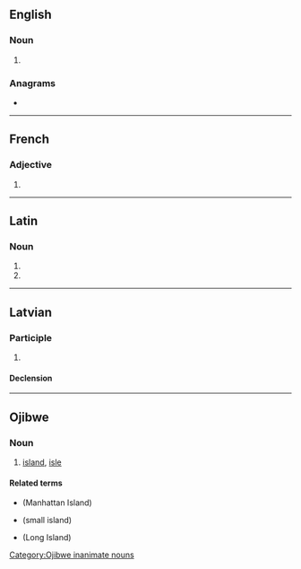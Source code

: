 {{also|-minis}}
==English==

===Noun===
{{head|en|noun plural form}}

# {{plural of|mini|lang=en}}

===Anagrams===
* {{anagrams|en|imins|misin}}

----

==French==

===Adjective===
{{head|fr|adjective form}}

# {{masculine plural of|mini|lang=fr}}

----

==Latin==

===Noun===
{{la-noun-form|minīs}}

# {{inflection of|mina||dat|p|lang=la}}
# {{inflection of|mina||abl|p|lang=la}}

----

==Latvian==

===Participle===
{{lv-part|min|is}}

# {{lv-participle of|mīt|pst|act}}

====Declension====
{{lv-decl-part|min|is|extrawidth=-100}}

----

==Ojibwe==

===Noun===
{{oj-noun|pl=minisan}}

# [[island]], [[isle]]

====Related terms====
* {{l|oj|Minisenh}} (Manhattan Island)
* {{l|oj|minisens}} (small island)
* {{l|oj|Minisi}} (Long Island)

[[Category:Ojibwe inanimate nouns‎]]